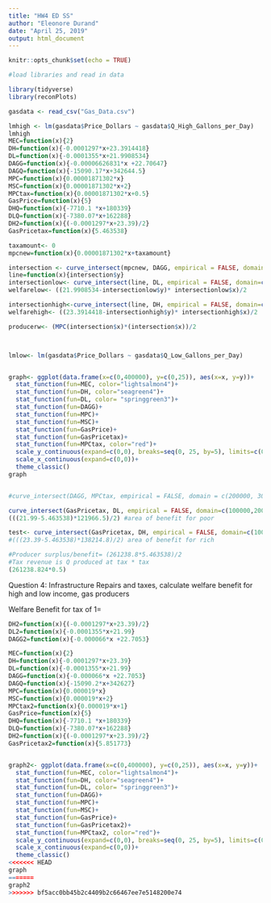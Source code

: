 ```yaml
---
title: "HW4 ED SS"
author: "Eleonore Durand"
date: "April 25, 2019"
output: html_document
---
```


```r
knitr::opts_chunk$set(echo = TRUE)
```


```r
#load libraries and read in data

library(tidyverse)
library(reconPlots)

gasdata <- read_csv("Gas_Data.csv")

lmhigh <- lm(gasdata$Price_Dollars ~ gasdata$Q_High_Gallons_per_Day)
lmhigh
MEC=function(x){2}
DH=function(x){-0.0001297*x+23.3914418}
DL=function(x){-0.0001355*x+21.9908534}
DAGG=function(x){-0.00006626831*x +22.70647}
DAGQ=function(x){-15090.17*x+342644.5}
MPC=function(x){0.00001871302*x}
MSC=function(x){0.00001871302*x+2}
MPCtax=function(x){0.00001871302*x+0.5}
GasPrice=function(x){5}
DHQ=function(x){-7710.1 *x+180339}
DLQ=function(x){-7380.07*x+162288}
DH2=function(x){(-0.0001297*x+23.39)/2}
GasPricetax=function(x){5.463538}

taxamount<- 0
mpcnew=function(x){0.00001871302*x+taxamount} 

intersection <- curve_intersect(mpcnew, DAGG, empirical = FALSE, domain=c(0,350000))
line=function(x){intersection$y}
intersectionlow<- curve_intersect(line, DL, empirical = FALSE, domain=c(0,350000))
welfarelow<- ((21.9908534-intersectionlow$y)* intersectionlow$x)/2

intersectionhigh<-curve_intersect(line, DH, empirical = FALSE, domain=c(0,350000))
welfarehigh<- ((23.3914418-intersectionhigh$y)* intersectionhigh$x)/2

producerw<- (MPC(intersection$x)*(intersection$x))/2



lmlow<- lm(gasdata$Price_Dollars ~ gasdata$Q_Low_Gallons_per_Day)


graph<- ggplot(data.frame(x=c(0,400000), y=c(0,25)), aes(x=x, y=y))+
  stat_function(fun=MEC, color="lightsalmon4")+
  stat_function(fun=DH, color="seagreen4")+
  stat_function(fun=DL, color= "springgreen3")+
  stat_function(fun=DAGG)+
  stat_function(fun=MPC)+
  stat_function(fun=MSC)+
  stat_function(fun=GasPrice)+
  stat_function(fun=GasPricetax)+
  stat_function(fun=MPCtax, color="red")+
  scale_y_continuous(expand=c(0,0), breaks=seq(0, 25, by=5), limits=c(0,25))+
  scale_x_continuous(expand=c(0,0))+
  theme_classic()
graph 


#curve_intersect(DAGG, MPCtax, empirical = FALSE, domain = c(200000, 300000)) example of curve intersect with DAGG and MPCtax

curve_intersect(GasPricetax, DL, empirical = FALSE, domain=c(100000,200000)) #intersect OF Low Demand and New Gas Price to calculate area 
(((21.99-5.463538)*121966.5)/2) #area of benefit for poor

test<- curve_intersect(GasPricetax, DH, empirical = FALSE, domain=c(100000,200000)) 
#(((23.39-5.463538)*138214.8)/2) area of benefit for rich

#Producer surplus/benefit= (261238.8*5.463538)/2 
#Tax revenue is Q produced at tax * tax 
(261238.824*0.5)


```

Question 4: Infrastructure Repairs and taxes, calculate welfare benefit for high and low income, gas producers

Welfare Benefit for tax of 1= 

```r
DH2=function(x){(-0.0001297*x+23.39)/2}
DL2=function(x){-0.0001355*x+21.99}
DAGG2=function(x){-0.000066*x +22.7053}

MEC=function(x){2}
DH=function(x){-0.0001297*x+23.39}
DL=function(x){-0.0001355*x+21.99}
DAGG=function(x){-0.000066*x +22.7053}
DAGQ=function(x){-15090.2*x+342627}
MPC=function(x){0.000019*x}
MSC=function(x){0.000019*x+2}
MPCtax2=function(x){0.000019*x+1}
GasPrice=function(x){5}
DHQ=function(x){-7710.1 *x+180339}
DLQ=function(x){-7380.07*x+162288}
DH2=function(x){(-0.0001297*x+23.39)/2}
GasPricetax2=function(x){5.851773}


graph2<- ggplot(data.frame(x=c(0,400000), y=c(0,25)), aes(x=x, y=y))+
  stat_function(fun=MEC, color="lightsalmon4")+
  stat_function(fun=DH, color="seagreen4")+
  stat_function(fun=DL, color= "springgreen3")+
  stat_function(fun=DAGG)+
  stat_function(fun=MPC)+
  stat_function(fun=MSC)+
  stat_function(fun=GasPrice)+
  stat_function(fun=GasPricetax2)+
  stat_function(fun=MPCtax2, color="red")+
  scale_y_continuous(expand=c(0,0), breaks=seq(0, 25, by=5), limits=c(0,25))+
  scale_x_continuous(expand=c(0,0))+
  theme_classic()
<<<<<<< HEAD
graph
=======
graph2 
>>>>>>> bf5acc0bb45b2c4409b2c66467ee7e5148200e74
```

